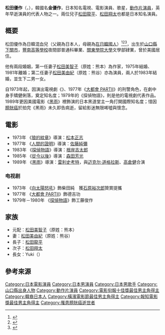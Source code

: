 {{藝人
| 類型 = 男藝人
| 本名 = 金優作（1949年 - 1973年）         
| othername = 松田優作 （1973年 - 1989年）（藝名）
| birthplace = {{JPN}}[[山口縣|山口縣]][[下關市|下關市]]
| deathplace = {{JPN}}[[東京都|東京都]][[武藏野市|武藏野市]]
| 国籍 = {{JPN}}
| birthdate  = {{birth date|1949|9|21}}
| deathdate  = {{Death date and age|1989|11|6|1949|9|21|no}}
| 職業 = [[演員|演員]]、[[歌手|歌手]]
| 活動時期 = 1972年 - 1989年
}}
{{japanese|japanese=松田 優作|kana=まつだ ゆうさく|romaji=Matsuda Yūsaku}}
'''松田優作'''（{{lang-ja|松田 優作}}，{{bd|1949年|9月21日|1989年|11月6日}}），韓國名'''金優作'''，日本知名電視、電影演員、歌星，[[動作片演員|動作片演員]]，英年早逝演員的代表人物之一。兩位兒子[[松田龍平|松田龍平]]、[[松田翔太|松田翔太]]也都是日本知名演員。

==概要==
松田優作為日韓混血兒（父親為日本人，母親為[[在日韓國人|在日韓國人]]）<ref>{{lang|ja|「元妻・美智子氏が初めて語る・松田優作 日本国籍への想い」『週刊文春』2007年5月17日号、文藝春秋。}}{{ja}}</ref><ref name="orikawa">{{lang|ja|織川隆「松田優作とふたりの女」『新潮45』新潮社、2006年1月号。}}{{ja}}</ref><ref name="matsudamichiko2008">{{lang|ja|松田美智子『越境者 松田優作』2008年、新潮社、65、96、108-110、121-130頁。}}{{ja}}</ref>，出生於[[山口縣|山口縣]][[下關市|下關市]]，[[豐南高等學校|豐南高等學校]]夜間部普通科畢業、[[關東學院大學|關東學院大學]]文學部肄業，曾於美國居住。

他有兩段婚姻，第一任妻子[[松田美智子|松田美智子]]（原姓：熊本）為作家，1975年結婚、1981年離婚；第二任妻子[[松田美由紀|松田美由紀]]（原姓：熊谷）亦為演員，兩人於1983年結婚，並生下二男一女。

自1973年起，因演出電視劇《{{link-ja|向太陽怒吼！|太陽にほえろ!}}》、1977年《[[大都會_PARTII|大都會 PARTII]]》的刑警角色，在劇中身手矯健俐落，奠定知名度；1979年的《探偵物語》，則是他的電視劇代表作品。1989年更因美國電影《[[黑雨_(美國電影)|黑雨]]》裡飾演的日本黑道堂主一角打開國際知名度；惜因[[膀胱癌|膀胱癌]]於拍完《黑雨》未久即告病逝，留給影迷無限唏噓與懷念。

== 電影 ==
*1973年 《[[狼的紋章|狼的紋章]]》導演：[[松本正志|松本正志]]
*1977年 《[[人間的證明|人間的證明]]》導演：[[佐藤純彌|佐藤純彌]]
*1983年 《[[探偵物語_(1983年電影)|探偵物語]]》導演：[[根岸吉太郎|根岸吉太郎]]
*1985年 《[[從今以後|從今以後]]》導演：[[森田芳光|森田芳光]]
*1989年 《[[黑雨_(美國電影)|黑雨]]》導演：[[雷利史考特|雷利史考特]]，與[[迈克尔·道格拉斯|迈克尔·道格拉斯]]、[[高倉健|高倉健]]合演
===电视剧===
*1973年 《[[向太陽怒吼_(日劇)|向太陽怒吼]]》飾柴田純　獲[[石原裕次郎|石原裕次郎]]贊賞提攜
*1977年 《[[大都會_PARTII|大都會 PARTII]]》飾德吉功
*1979年－1980年 《[[探偵物語|探偵物語]]》飾工藤俊作

== 家族 ==
*元配：[[松田美智子|松田美智子]]（原姓：熊本）
*妻：[[松田美由紀|松田美由紀]]（原姓：熊谷）
*長子：[[松田龍平|松田龍平]]
*次子：[[松田翔太|松田翔太]]
*長女：Yuki（{{lang|ja|ゆう姫}}）

== 參考來源 ==
{{Portal box|日本|电影}}
{{reflist}}

{{報知電影獎最佳男主角}}
{{電影旬報十佳獎最佳男主角}}
{{橫濱電影節最佳男主角}}
{{Authority control}}
{{DEFAULTSORT:Matsuda Yuusaku}}
[[Category:日本電影演員|Category:日本電影演員]]
[[Category:日本男演員|Category:日本男演員]]
[[Category:日本男歌手|Category:日本男歌手]]
[[Category:山口縣出身人物|Category:山口縣出身人物]]
[[Category:動作片演員|Category:動作片演員]]
[[Category:電影旬報十佳獎最佳男主角得主|Category:電影旬報十佳獎最佳男主角得主]]
[[Category:韓裔日本人|Category:韓裔日本人]]
[[Category:橫濱電影節最佳男主角得主|Category:橫濱電影節最佳男主角得主]]
[[Category:報知電影獎最佳男主角得主|Category:報知電影獎最佳男主角得主]]
[[Category:罹患膀胱癌逝世者|Category:罹患膀胱癌逝世者]]